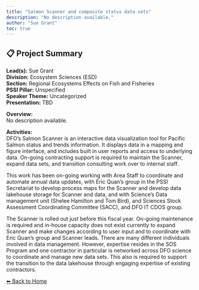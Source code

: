 ---
title: "Salmon Scanner and composite status data sets"
description: "No description available."
author: "Sue Grant"
toc: true
---

## 📋 Project Summary

**Lead(s):** Sue Grant  
**Division:** Ecosystem Sciences (ESD)  
**Section:** Regional Ecosystems Effects on Fish and Fisheries  
**PSSI Pillar:** Unspecified  
**Speaker Theme:** Uncategorized  
**Presentation:** TBD  

**Overview:**  
No description available.   

**Activities:**  
DFO's Salmon Scanner is an interactive data visualization tool for Pacific Salmon status and trends information. It displays data in a mapping and figure interface, and includes built in user reports and access to underlying data. On-going contracting support is required to maintain the Scanner, expand data sets, and transition consulting work over to internal staff.

This work has been on-going working with Area Staff to coordinate and automate annual data updates, with Eric Quan's group in the PSSI Secretariat to develop process maps for the Scanner and develop data lakehouse storage for Scanner and data, and with Science's Data management unit (Shelee Hamilton and Tom Bird), and Sciences Stock Assessment Coordinating Committee (SACC), and DFO IT CDOS group.

The Scanner is rolled out just before this fiscal year. On-going maintenance is required and in-house capacity does not exist currently to expand Scanner and make changes according to user input and to coordinate with Eric Quan's group and Scanner leads. There are many different individuals involved in data management. However, expertise resides in the SOS Program and one contractor in particular is networked across DFO science to coordinate and manage new data sets. This also is required to support the transition to the data lakehouse through engaging expertise of existing contractors.

[⬅ Back to Home](../index.qmd)
